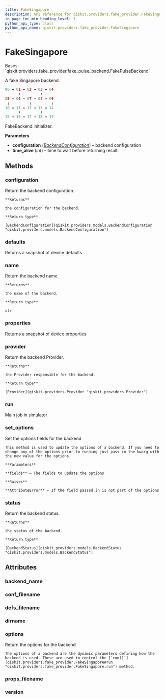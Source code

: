 ```yaml
---
title: FakeSingapore
description: API reference for qiskit.providers.fake_provider.FakeSingapore
in_page_toc_min_heading_level: 1
python_api_type: class
python_api_name: qiskit.providers.fake_provider.FakeSingapore
---
```


# FakeSingapore

<Class id="qiskit.providers.fake_provider.FakeSingapore" isDedicatedPage={true} github="https://github.com/qiskit/qiskit/tree/stable/0.21/qiskit/providers/fake_provider/backends/singapore/fake_singapore.py" signature="FakeSingapore" modifiers="class">
  Bases: `qiskit.providers.fake_provider.fake_pulse_backend.FakePulseBackend`

  A fake Singapore backend.

  ```python
  00 ↔ 01 ↔ 02 ↔ 03 ↔ 04
        ↕         ↕
  05 ↔ 06 ↔ 07 ↔ 08 ↔ 09
   ↕         ↕         ↕
  10 ↔ 11 ↔ 12 ↔ 13 ↔ 14
        ↕         ↕
  15 ↔ 16 ↔ 17 ↔ 18 ↔ 19
  ```

  FakeBackend initializer.

  **Parameters**

  *   **configuration** ([*BackendConfiguration*](qiskit.providers.models.BackendConfiguration "qiskit.providers.models.BackendConfiguration")) – backend configuration
  *   **time\_alive** (*int*) – time to wait before returning result

  ## Methods

  <span id="qiskit-providers-fake-provider-fakesingapore-configuration" />

  ### configuration

  <Function id="qiskit.providers.fake_provider.FakeSingapore.configuration" signature="FakeSingapore.configuration()">
    Return the backend configuration.

    **Returns**

    the configuration for the backend.

    **Return type**

    [BackendConfiguration](qiskit.providers.models.BackendConfiguration "qiskit.providers.models.BackendConfiguration")
  </Function>

  <span id="qiskit-providers-fake-provider-fakesingapore-defaults" />

  ### defaults

  <Function id="qiskit.providers.fake_provider.FakeSingapore.defaults" signature="FakeSingapore.defaults()">
    Returns a snapshot of device defaults
  </Function>

  <span id="qiskit-providers-fake-provider-fakesingapore-name" />

  ### name

  <Function id="qiskit.providers.fake_provider.FakeSingapore.name" signature="FakeSingapore.name()">
    Return the backend name.

    **Returns**

    the name of the backend.

    **Return type**

    str
  </Function>

  <span id="qiskit-providers-fake-provider-fakesingapore-properties" />

  ### properties

  <Function id="qiskit.providers.fake_provider.FakeSingapore.properties" signature="FakeSingapore.properties()">
    Returns a snapshot of device properties
  </Function>

  <span id="qiskit-providers-fake-provider-fakesingapore-provider" />

  ### provider

  <Function id="qiskit.providers.fake_provider.FakeSingapore.provider" signature="FakeSingapore.provider()">
    Return the backend Provider.

    **Returns**

    the Provider responsible for the backend.

    **Return type**

    [Provider](qiskit.providers.Provider "qiskit.providers.Provider")
  </Function>

  <span id="qiskit-providers-fake-provider-fakesingapore-run" />

  ### run

  <Function id="qiskit.providers.fake_provider.FakeSingapore.run" signature="FakeSingapore.run(run_input, **kwargs)">
    Main job in simulator
  </Function>

  <span id="qiskit-providers-fake-provider-fakesingapore-set-options" />

  ### set\_options

  <Function id="qiskit.providers.fake_provider.FakeSingapore.set_options" signature="FakeSingapore.set_options(**fields)">
    Set the options fields for the backend

    This method is used to update the options of a backend. If you need to change any of the options prior to running just pass in the kwarg with the new value for the options.

    **Parameters**

    **fields** – The fields to update the options

    **Raises**

    **AttributeError** – If the field passed in is not part of the options
  </Function>

  <span id="qiskit-providers-fake-provider-fakesingapore-status" />

  ### status

  <Function id="qiskit.providers.fake_provider.FakeSingapore.status" signature="FakeSingapore.status()">
    Return the backend status.

    **Returns**

    the status of the backend.

    **Return type**

    [BackendStatus](qiskit.providers.models.BackendStatus "qiskit.providers.models.BackendStatus")
  </Function>

  ## Attributes

  ### backend\_name

  <Attribute id="qiskit.providers.fake_provider.FakeSingapore.backend_name" attributeValue="'fake_singapore'" />

  ### conf\_filename

  <Attribute id="qiskit.providers.fake_provider.FakeSingapore.conf_filename" attributeValue="'conf_singapore.json'" />

  ### defs\_filename

  <Attribute id="qiskit.providers.fake_provider.FakeSingapore.defs_filename" attributeValue="'defs_singapore.json'" />

  ### dirname

  <Attribute id="qiskit.providers.fake_provider.FakeSingapore.dirname" attributeValue="'/home/runner/work/qiskit/qiskit/.tox/docs/lib/python3.8/site-packages/qiskit/providers/fake_provider/backends/singapore'" />

  ### options

  <Attribute id="qiskit.providers.fake_provider.FakeSingapore.options">
    Return the options for the backend

    The options of a backend are the dynamic parameters defining how the backend is used. These are used to control the [`run()`](qiskit.providers.fake_provider.FakeSingapore#run "qiskit.providers.fake_provider.FakeSingapore.run") method.
  </Attribute>

  ### props\_filename

  <Attribute id="qiskit.providers.fake_provider.FakeSingapore.props_filename" attributeValue="'props_singapore.json'" />

  ### version

  <Attribute id="qiskit.providers.fake_provider.FakeSingapore.version" attributeValue="1" />
</Class>

